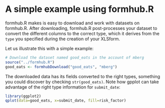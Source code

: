 A simple example using formhub.R
========================================================

formhub.R makes is easy to download and work with datasets on formhub.R. After downloading, formhub.R post-processes your dataset to convert the different columns to the correct type, which it derives from the `type` you specified during the creation of your XLSform.

Let us illustrate this with a simple example:

```r
# Download the dataset named good_eats in the account of mberg
source("../formhub.R")
good_eats <- formhubDownload("good_eats", "mberg")
```

The downloaded data has its fields converted to the right types, something you could discover by checking `str(good_eats)`. Note how gpplot can take advantage of the right type information for `submit_date`: 
```r
library(ggplot2)
qplot(data=good_eats, x=submit_date, fill=risk_factor)
```

